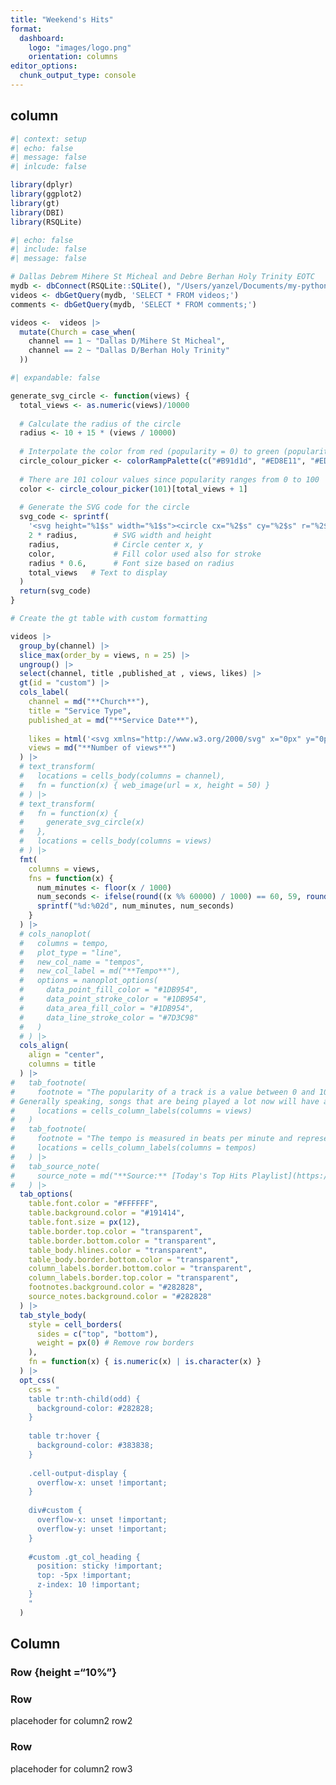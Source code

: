 ```yaml
---
title: "Weekend's Hits"
format: 
  dashboard:
    logo: "images/logo.png"
    orientation: columns
editor_options: 
  chunk_output_type: console
---
```



## column {width="35%"}

```r

#| context: setup
#| echo: false
#| message: false
#| inlcude: false

library(dplyr)
library(ggplot2)
library(gt)
library(DBI)
library(RSQLite)

```

```r

#| echo: false
#| include: false
#| message: false 

# Dallas Debrem Mihere St Micheal and Debre Berhan Holy Trinity EOTC
mydb <- dbConnect(RSQLite::SQLite(), "/Users/yanzel/Documents/my-python-project/YTube-Shiny/youtube_data.db")
videos <- dbGetQuery(mydb, 'SELECT * FROM videos;')
comments <- dbGetQuery(mydb, 'SELECT * FROM comments;')

```

```r
videos <-  videos |> 
  mutate(Church = case_when(
    channel == 1 ~ "Dallas D/Mihere St Micheal",
    channel == 2 ~ "Dallas D/Berhan Holy Trinity"
  ))
```

```r

#| expandable: false

generate_svg_circle <- function(views) {
  total_views <- as.numeric(views)/10000
  
  # Calculate the radius of the circle
  radius <- 10 + 15 * (views / 10000)  
  
  # Interpolate the color from red (popularity = 0) to green (popularity = 100)
  circle_colour_picker <- colorRampPalette(c("#B91d1d", "#ED8E11", "#EDDE11", "#1DB954"))
  
  # There are 101 colour values since popularity ranges from 0 to 100
  color <- circle_colour_picker(101)[total_views + 1]
  
  # Generate the SVG code for the circle
  svg_code <- sprintf(
    '<svg height="%1$s" width="%1$s"><circle cx="%2$s" cy="%2$s" r="%2$s" stroke="none" stroke-width="0" fill="%3$s" /><text class="circle-text" x="%2$s" y="%2$s" font-size="%4$s" fill="white" text-anchor="middle" dy=".3em">%5$s</text></svg>',
    2 * radius,        # SVG width and height
    radius,            # Circle center x, y
    color,             # Fill color used also for stroke
    radius * 0.6,      # Font size based on radius
    total_views   # Text to display
  )
  return(svg_code)
}

# Create the gt table with custom formatting

videos |>
  group_by(channel) |> 
  slice_max(order_by = views, n = 25) |> 
  ungroup() |> 
  select(channel, title ,published_at , views, likes) |>
  gt(id = "custom") |>
  cols_label(
    channel = md("**Church**"),
    title = "Service Type",
    published_at = md("**Service Date**"),
    
    likes = html('<svg xmlns="http://www.w3.org/2000/svg" x="0px" y="0px" width="15" height="15" viewBox="0,0,255.998,255.998"><g fill="#ffffff" fill-rule="nonzero" stroke="none" stroke-width="1" stroke-linecap="butt" stroke-linejoin="miter" stroke-miterlimit="10" stroke-dasharray="" stroke-dashoffset="0" font-family="none" font-weight="none" font-size="none" text-anchor="none" style="mix-blend-mode: normal"><g transform="scale(10.66667,10.66667)"><path d="M12,2c-5.523,0 -10,4.477 -10,10c0,5.523 4.477,10 10,10c5.523,0 10,-4.477 10,-10c0,-5.523 -4.477,-10 -10,-10zM14.586,16l-3.293,-3.293c-0.188,-0.188 -0.293,-0.442 -0.293,-0.707v-5c0,-0.552 0.448,-1 1,-1v0c0.552,0 1,0.448 1,1v4.586l3,3c0.39,0.39 0.39,1.024 0,1.414v0c-0.39,0.39 -1.024,0.39 -1.414,0z"></path></g></g></svg>'),
    views = md("**Number of views**")
  ) |>
  # text_transform(
  #   locations = cells_body(columns = channel),
  #   fn = function(x) { web_image(url = x, height = 50) }
  # ) |>
  # text_transform(
  #   fn = function(x) {
  #     generate_svg_circle(x)
  #   },
  #   locations = cells_body(columns = views)
  # ) |> 
  fmt(
    columns = views, 
    fns = function(x) {
      num_minutes <- floor(x / 1000)
      num_seconds <- ifelse(round((x %% 60000) / 1000) == 60, 59, round((x %% 60000) / 1000))
      sprintf("%d:%02d", num_minutes, num_seconds)
    }
  ) |> 
  # cols_nanoplot(
  #   columns = tempo,
  #   plot_type = "line",
  #   new_col_name = "tempos",
  #   new_col_label = md("**Tempo**"),
  #   options = nanoplot_options(
  #     data_point_fill_color = "#1DB954",
  #     data_point_stroke_color = "#1DB954",
  #     data_area_fill_color = "#1DB954",
  #     data_line_stroke_color = "#7D3C98"
  #   )
  # ) |>
  cols_align(
    align = "center",
    columns = title
  ) |> 
#   tab_footnote(
#     footnote = "The popularity of a track is a value between 0 and 100, with 100 being the most popular. The popularity is calculated by algorithm and is based, in the most part, on the total number of plays the track has had and how recent those plays are.
# Generally speaking, songs that are being played a lot now will have a higher popularity than songs that were played a lot in the past.",
#     locations = cells_column_labels(columns = views)
#   ) 
#   tab_footnote(
#     footnote = "The tempo is measured in beats per minute and represents the speed at which the music is played. The visualization shows how the tempo varies across the different sections of the song. Sections with a higher tempo are generally more energetic and upbeat, while sections with a lower tempo may be more emotional or contemplative.",
#     locations = cells_column_labels(columns = tempos)
#   ) |> 
#   tab_source_note(
#     source_note = md("**Source:** [Today's Top Hits Playlist](https://open.spotify.com/playlist/37i9dQZF1DXcBWIGoYBM5M), from the Spotify Web API")
#   ) |> 
  tab_options(
    table.font.color = "#FFFFFF",
    table.background.color = "#191414",
    table.font.size = px(12),
    table.border.top.color = "transparent",
    table.border.bottom.color = "transparent",
    table_body.hlines.color = "transparent",
    table_body.border.bottom.color = "transparent",
    column_labels.border.bottom.color = "transparent",
    column_labels.border.top.color = "transparent",
    footnotes.background.color = "#282828",
    source_notes.background.color = "#282828"
  ) |> 
  tab_style_body(
    style = cell_borders(
      sides = c("top", "bottom"),
      weight = px(0) # Remove row borders
    ),
    fn = function(x) { is.numeric(x) | is.character(x) }
  ) |> 
  opt_css(
    css = "
    table tr:nth-child(odd) {
      background-color: #282828;
    }
      
    table tr:hover {
      background-color: #383838;
    }
    
    .cell-output-display {
      overflow-x: unset !important;
    }
    
    div#custom {
      overflow-x: unset !important;
      overflow-y: unset !important;
    }
    
    #custom .gt_col_heading {
      position: sticky !important;
      top: -5px !important;
      z-index: 10 !important;
    }
    "
  )
```

## Column {width="65%"}

### Row {height ="10%"}


### Row {height="70%"}

placehoder for column2 row2

### Row {height="20%"}

placehoder for column2 row3


